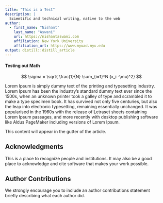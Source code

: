 ```yaml
---
title: "This is a Test"
description: | 
  Scientific and technical writing, native to the web
author:
  - first_name: "Nishant"
    last_name: "Aswani"
    url: https://nishantaswani.com
    affiliation: New York University
    affiliation_url: https://www.nyuad.nyu.edu
output: distill::distill_article
---
```


#### Testing out Math

$$
\sigma = \sqrt{ \frac{1}{N} \sum_{i=1}^N (x_i -\mu)^2}
$$

Lorem Ipsum is simply dummy text of the printing and typesetting industry. Lorem Ipsum has been the industry's standard dummy text ever since the 1500s, when an unknown printer took a galley of type and scrambled it to make a type specimen book. It has survived not only five centuries, but also the leap into electronic typesetting, remaining essentially unchanged. It was popularised in the 1960s with the release of Letraset sheets containing Lorem Ipsum passages, and more recently with desktop publishing software like Aldus PageMaker including versions of Lorem Ipsum.

<aside>
This content will appear in the gutter of the article.
</aside>

## Acknowledgments {.appendix}

This is a place to recognize people and institutions. It may also be a good place
to acknowledge and cite software that makes your work possible.

## Author Contributions {.appendix}

We strongly encourage you to include an author contributions statement briefly 
describing what each author did.